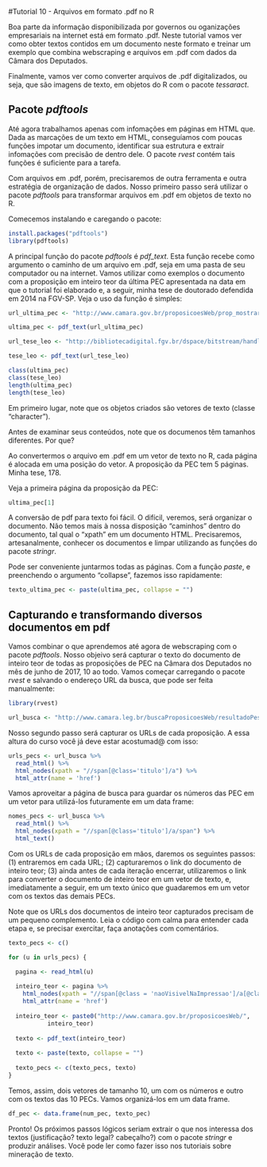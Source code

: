 #Tutorial 10 - Arquivos em formato .pdf no R

Boa parte da informação disponibilizada por governos ou oganizações empresariais na internet está em formato .pdf. Neste tutorial vamos ver como obter textos contidos em um documento neste formato e treinar um exemplo que combina webscraping e arquivos em .pdf com dados da Câmara dos Deputados.

Finalmente, vamos ver como converter arquivos de .pdf digitalizados, ou seja, que são imagens de texto, em objetos do R com o pacote _tessaract_.

## Pacote _pdftools_

Até agora trabalhamos apenas com infomações em páginas em HTML que. Dada as marcações de um texto em HTML, conseguíamos com poucas funções impotar um documento, identificar sua estrutura e extrair infomações com precisão de dentro dele. O pacote _rvest_ contém tais funções é suficiente para a tarefa.

Com arquivos em .pdf, porém, precisaremos de outra ferramenta e outra estratégia de organização de dados. Nosso primeiro passo será utilizar o pacote _pdftools_ para transformar arquivos em .pdf em objetos de texto no R.

Comecemos instalando e caregando o pacote:

```r
install.packages("pdftools")
library(pdftools)
```

A principal função do pacote _pdftools_ é _pdf\_text_. Esta função recebe como argumento o caminho de um arquivo em .pdf, seja em uma pasta de seu computador ou na internet. Vamos utilizar como exemplos o documento com a proposição em inteiro teor da última PEC apresentada na data em que o tutorial foi elaborado e, a seguir, minha tese de doutorado defendida em 2014 na FGV-SP. Veja o uso da função é simples:

```r
url_ultima_pec <- "http://www.camara.gov.br/proposicoesWeb/prop_mostrarintegra;jsessionid=500EB6A69A190D8AEE117D22C6B3DFF9.proposicoesWebExterno2?codteor=1579429&filename=PEC+350/2017"

ultima_pec <- pdf_text(url_ultima_pec)

url_tese_leo <- "http://bibliotecadigital.fgv.br/dspace/bitstream/handle/10438/11683/teseLSB.pdf?sequence=1&isAllowed=y"

tese_leo <- pdf_text(url_tese_leo)

class(ultima_pec)
class(tese_leo)
length(ultima_pec)
length(tese_leo)
```

Em primeiro lugar, note que os objetos criados são vetores de texto (classe "character").

Antes de examinar seus conteúdos, note que os documenos têm tamanhos diferentes. Por que?

Ao convertermos o arquivo em .pdf em um vetor de texto no R, cada página é alocada em uma posição do vetor. A proposição da PEC tem 5 páginas. Minha tese, 178.

Veja a primeira página da proposição da PEC:

```r
ultima_pec[1]
```

A conversão de pdf para texto foi fácil. O difícil, veremos, será organizar o documento. Não temos mais à nossa disposição "caminhos" dentro do documento, tal qual o "xpath" em um documento HTML. Precisaremos, artesanalmente, conhecer os documentos e limpar utilizando as funções do pacote _stringr_.

Pode ser conveniente juntarmos todas as páginas. Com a função _paste_, e preenchendo o argumento "collapse", fazemos isso rapidamente:

```r
texto_ultima_pec <- paste(ultima_pec, collapse = "")
```

## Capturando e transformando diversos documentos em pdf

Vamos combinar o que aprendemos até agora de webscraping com o pacote _pdftools_. Nosso objeivo será capturar o texto do documento de inteiro teor de todas as proposições de PEC na Câmara dos Deputados no mês de junho de 2017, 10 ao todo. Vamos começar carregando o pacote _rvest_ e salvando o endereço URL da busca, que pode ser feita manualmente:

```r
library(rvest)

url_busca <- "http://www.camara.leg.br/buscaProposicoesWeb/resultadoPesquisa?emtramitacao=Todas&noorgao=&valueOrigem=-1&siglaorigem=&orgaoorigem=&naementa=true&indexacao=true&inteiroteor=false&tipoproposicao=%5BPEC++++++++-+Proposta+de+Emenda+%C3%A0+Constitui%C3%A7%C3%A3o%5D&dataInicialApresentacao=01/07/2017&dataFinalApresentacao=31/07/2017&partidoautor=&ufautor=&tramitacaoorgao=&partidorelator=&ufrelator=&comissaorelator=&data=03/08/2017&page=true"
```
Nosso segundo passo será capturar os URLs de cada proposição. A essa altura do curso você já deve estar acostumad@ com isso:

```r
urls_pecs <- url_busca %>%
  read_html() %>%
  html_nodes(xpath = "//span[@class='titulo']/a") %>%
  html_attr(name = 'href')
```

Vamos aproveitar a página de busca para guardar os números das PEC em um vetor para utilizá-los futuramente em um data frame:

```r
nomes_pecs <- url_busca %>%
  read_html() %>%
  html_nodes(xpath = "//span[@class='titulo']/a/span") %>%
  html_text()
```

Com os URLs de cada proposição em mãos, daremos os seguintes passos: (1) entraremos em cada URL; (2) capturaremos o link do documento de inteiro teor; (3) ainda antes de cada iteração encerrar, utilizaremos o link para converter o documento de inteiro teor em um vetor de texto, e, imediatamente a seguir, em um texto único que guadaremos em um vetor com os textos das demais PECs.

Note que os URLs dos documentos de inteiro teor capturados precisam de um pequeno complemento. Leia o código com calma para entender cada etapa e, se precisar exercitar, faça anotações com comentários.

```r
texto_pecs <- c()

for (u in urls_pecs) {

  pagina <- read_html(u)
  
  inteiro_teor <- pagina %>%
    html_nodes(xpath = "//span[@class = 'naoVisivelNaImpressao']/a[@class='rightIconified iconDetalhe linkDownloadTeor']") %>%
    html_attr(name = 'href')
    
  inteiro_teor <- paste0("http://www.camara.gov.br/proposicoesWeb/",
           inteiro_teor)
  
  texto <- pdf_text(inteiro_teor)
    
  texto <- paste(texto, collapse = "")
  
  texto_pecs <- c(texto_pecs, texto)
}
```
Temos, assim, dois vetores de tamanho 10, um com os números e outro com os textos das 10 PECs. Vamos organizá-los em um data frame.

```r
df_pec <- data.frame(num_pec, texto_pec)
```

Pronto! Os próximos passos lógicos seriam extrair o que nos interessa dos textos (justificação? texto legal? cabeçalho?) com o pacote _stringr_ e produzir análises. Você pode ler como fazer isso nos tutoriais sobre mineração de texto.
